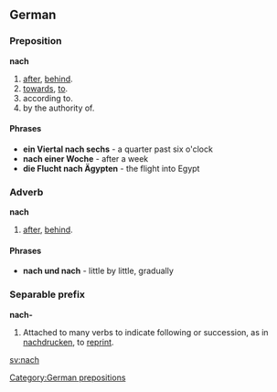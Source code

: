 ==German==
===Preposition===
'''nach'''
# [[after]], [[behind]].
# [[towards]], [[to]].
# according to.
# by the authority of.

====Phrases====
* '''ein Viertal nach sechs''' - a quarter past six o'clock
* '''nach einer Woche''' - after a week
* '''die Flucht nach Ägypten''' - the flight into Egypt

===Adverb===
'''nach'''
# [[after]], [[behind]].

====Phrases====
* '''nach und nach''' - little by little, gradually
[[Category:German prepositions]]
===Separable prefix===
'''nach-'''
# Attached to many verbs to indicate following or succession, as in [[nachdrucken]], to [[reprint]].

[[sv:nach]]